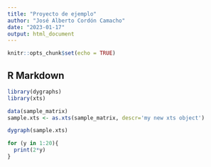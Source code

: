 ```yaml
---
title: "Proyecto de ejemplo"
author: "José Alberto Cordón Camacho"
date: "2023-01-17"
output: html_document
---
```


```r
knitr::opts_chunk$set(echo = TRUE)
```

## R Markdown

```r
library(dygraphs)
library(xts)
```
```r
data(sample_matrix)
sample.xts <- as.xts(sample_matrix, descr='my new xts object')
```

```r
dygraph(sample.xts)
```

```r
for (y in 1:20){
  print(2*y)
}
```


